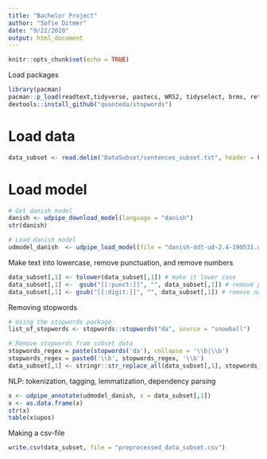 ```yaml
---
title: "Bachelor Project"
author: "Sofie Ditmer"
date: "9/22/2020"
output: html_document
---
```


```r
knitr::opts_chunk$set(echo = TRUE)
```

Load packages
```r
library(pacman)
pacman::p_load(readtext,tidyverse, pastecs, WRS2, tidyselect, brms, rethinking, bayesplot, udpipe)
devtools::install_github("quanteda/stopwords")
```

# Load data
```r
data_subset <- read.delim("DataSubset/sentences_subset.txt", header = FALSE)

```

# Load model
```r
# Get danish model
danish <- udpipe_download_model(language = "danish")
str(danish)

# Load danish model
udmodel_danish  <- udpipe_load_model(file = "danish-ddt-ud-2.4-190531.udpipe")

```

Make text into lowercase, remove punctuation, and remove numbers
```r
data_subset[,1] <- tolower(data_subset[,1]) # make it lower case
data_subset[,1] <-  gsub("[[:punct:]]", "", data_subset[,1]) # remove punctuation
data_subset[,1] <- gsub("[[:digit:]]", "", data_subset[,1]) # remove numbers
```

Removing stopwords
```r
# Using the stopwords package
list_of_stopwords <- stopwords::stopwords("da", source = "snowball")

# Remove stopwords from subset data
stopwords_regex = paste(stopwords('da'), collapse = '\\b|\\b')
stopwords_regex = paste0('\\b', stopwords_regex, '\\b')
data_subset[,1] <- stringr::str_replace_all(data_subset[,1], stopwords_regex, '')

```

NLP: tokenization, tagging, lemmatization, dependency parsing
```r
x <- udpipe_annotate(udmodel_danish, x = data_subset[,1])
x <- as.data.frame(x)
str(x)
table(x$upos)
```

Making a csv-file
```r
write.csv(data_subset, file = "preprocessed_data_subset.csv")

```















